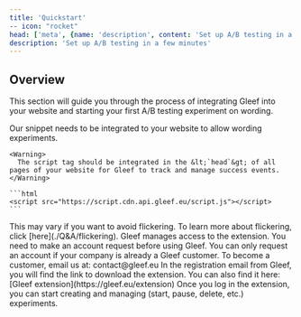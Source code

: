 ```yaml
---
title: 'Quickstart'
-- icon: "rocket"
head: ['meta', {name: 'description', content: 'Set up A/B testing in a few minutes, boost your conversions in less than 10 clicks.'} ]
description: 'Set up A/B testing in a few minutes'
---
```


## Overview
This section will guide you through the process of integrating Gleef into your website and starting your first A/B testing experiment on wording.

<Steps>
  <Step title="Integrate our JS snippet">
    Our snippet needs to be integrated to your website to allow wording experiments.
    
    <Warning>
      The script tag should be integrated in the &lt;`head`&gt; of all pages of your website for Gleef to track and manage success events.
    </Warning>

    ```html
    <script src="https://script.cdn.api.gleef.eu/script.js"></script>
    ```
  <Info>
      This may vary if you want to avoid flickering. To learn more about flickering, click [here](./Q&A/flickering).
  </Info>
  </Step>
  <Step title="Get credentials from Gleef">
    Gleef manages access to the extension. You need to make an account request before using Gleef.
    <Info>You can only request an account if your company is already a Gleef customer. To become a customer, email us at: contact@gleef.eu</Info>
  </Step>
  <Step title="Download the extension">
    In the registration email from Gleef, you will find the link to download the extension.
    You can also find it here: [Gleef extension](https://gleef.eu/extension)
  </Step>
  <Step title="Launch & manage experiments">
    Once you log in the extension, you can start creating and managing (start, pause, delete, etc.) experiments.
  </Step>
</Steps>
